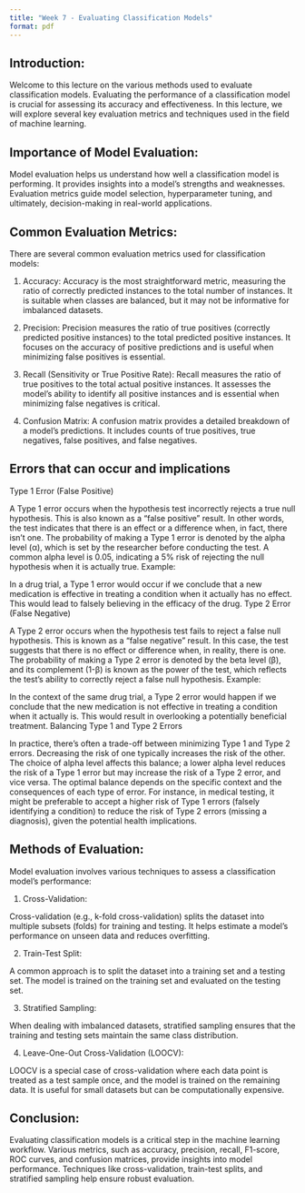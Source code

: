```yaml
---
title: "Week 7 - Evaluating Classification Models"
format: pdf
---
```


## Introduction:

Welcome to this lecture on the various methods used to evaluate classification models.
Evaluating the performance of a classification model is crucial for assessing its accuracy and effectiveness. In this lecture, we will explore several key evaluation metrics and techniques used in the field of machine learning.

## Importance of Model Evaluation:

Model evaluation helps us understand how well a classification model is performing. It provides insights into a model's strengths and weaknesses. Evaluation metrics guide model selection, hyperparameter tuning, and ultimately, decision-making in real-world applications.

## Common Evaluation Metrics:

There are several common evaluation metrics used for classification models:

1. Accuracy: Accuracy is the most straightforward metric, measuring the ratio of correctly predicted instances to the total number of instances. It is suitable when classes are balanced, but it may not be informative for imbalanced datasets.

2. Precision: Precision measures the ratio of true positives (correctly predicted positive instances) to the total predicted positive instances. It focuses on the accuracy of positive predictions and is useful when minimizing false positives is essential.

3. Recall (Sensitivity or True Positive Rate): Recall measures the ratio of true positives to the total actual positive instances. It assesses the model's ability to identify all positive instances and is essential when minimizing false negatives is critical.

4. Confusion Matrix: A confusion matrix provides a detailed breakdown of a model's predictions. It includes counts of true positives, true negatives, false positives, and false negatives.

## Errors that can occur and implications

Type 1 Error (False Positive)

A Type 1 error occurs when the hypothesis test incorrectly rejects a true null hypothesis. This is also known as a "false positive" result. In other words, the test indicates that there is an effect or a difference when, in fact, there isn't one. The probability of making a Type 1 error is denoted by the alpha level (α), which is set by the researcher before conducting the test. A common alpha level is 0.05, indicating a 5% risk of rejecting the null hypothesis when it is actually true.
Example:

In a drug trial, a Type 1 error would occur if we conclude that a new medication is effective in treating a condition when it actually has no effect. This would lead to falsely believing in the efficacy of the drug.
Type 2 Error (False Negative)

A Type 2 error occurs when the hypothesis test fails to reject a false null hypothesis. This is known as a "false negative" result. In this case, the test suggests that there is no effect or difference when, in reality, there is one. The probability of making a Type 2 error is denoted by the beta level (β), and its complement (1-β) is known as the power of the test, which reflects the test's ability to correctly reject a false null hypothesis.
Example:

In the context of the same drug trial, a Type 2 error would happen if we conclude that the new medication is not effective in treating a condition when it actually is. This would result in overlooking a potentially beneficial treatment.
Balancing Type 1 and Type 2 Errors

In practice, there's often a trade-off between minimizing Type 1 and Type 2 errors. Decreasing the risk of one typically increases the risk of the other. The choice of alpha level affects this balance; a lower alpha level reduces the risk of a Type 1 error but may increase the risk of a Type 2 error, and vice versa. The optimal balance depends on the specific context and the consequences of each type of error. For instance, in medical testing, it might be preferable to accept a higher risk of Type 1 errors (falsely identifying a condition) to reduce the risk of Type 2 errors (missing a diagnosis), given the potential health implications.

## Methods of Evaluation:

Model evaluation involves various techniques to assess a classification model's performance:

1. Cross-Validation:

Cross-validation (e.g., k-fold cross-validation) splits the dataset into multiple subsets (folds) for training and testing. It helps estimate a model's performance on unseen data and reduces overfitting.

2. Train-Test Split:

A common approach is to split the dataset into a training set and a testing set. The model is trained on the training set and evaluated on the testing set.

3. Stratified Sampling:

When dealing with imbalanced datasets, stratified sampling ensures that the training and testing sets maintain the same class distribution.

4. Leave-One-Out Cross-Validation (LOOCV):

LOOCV is a special case of cross-validation where each data point is treated as a test sample once, and the model is trained on the remaining data. It is useful for small datasets but can be computationally expensive.

## Conclusion:

Evaluating classification models is a critical step in the machine learning workflow.
Various metrics, such as accuracy, precision, recall, F1-score, ROC curves, and confusion matrices, provide insights into model performance. Techniques like cross-validation, train-test splits, and stratified sampling help ensure robust evaluation.
